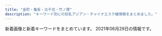 ```yaml
---
title: "金町・亀有・北千住・竹ノ塚"
description: "キーワード別にの巨乳アジアン・チャイナエステ嬢情報をまとめました。"
---
```


新着画像と新着キーワードをまとめています。
2021年06月29日の情報です。

<DmmAffiliateIns />
<KeywordTable
  shops={
    [
    {
        "name": "\u82b1\u306e\u604b",
        "url": "http://bananokoi.ies.bz/",
        "img_links": [],
        "station": "\u7dbe\u702c\u99c5\u6771\u53e3",
        "keywords": {}
    },
    {
        "url": "http://aroma-heal.com/",
        "station": "JR\u5317\u5343\u4f4f\u99c5\u6771\u53e3",
        "name": "\u7f8e\u5802",
        "img_links": [
            "http://aroma-heal.com/img/pic.jpg",
            "http://aroma-heal.com/img/pc.jpg",
            "http://aroma-heal.com/staff/aoi/01.jpg",
            "http://aroma-heal.com/img/t-r.jpg",
            "http://aroma-heal.com/img/add.jpg",
            "http://aroma-heal.com/img/cam.jpg",
            "http://aroma-heal.com/staff/mimi/01.jpg",
            "http://aroma-heal.com/img/adrs.jpg",
            "http://aroma-heal.com/img/sys1.png",
            "http://aroma-heal.com/img/info.jpg",
            "http://aroma-heal.com/img/sysetc.png",
            "http://aroma-heal.com/img/tit.jpg",
            "http://aroma-heal.com/img/t-o.jpg",
            "http://aroma-heal.com/img/botton.jpg",
            "http://aroma-heal.com/img/sys2.png",
            "http://aroma-heal.com/img/paypay.png",
            "http://aroma-heal.com/img/sys3.png",
            "http://aroma-heal.com/staff/yuki/01.jpg",
            "http://aroma-heal.com/img/t-t.jpg",
            "http://aroma-heal.com/img/sys4.png",
            "http://aroma-heal.com/img/tel.jpg",
            "http://aroma-heal.com/img/t-a.jpg",
            "http://aroma-heal.com/img/t-s.jpg"
        ],
        "keywords": {}
    },
    {
        "station": "\u5317\u5343\u4f4f\u99c5\u6771\u53e3",
        "img_links": [
            "https://moon-love.info/js/sliderLine/slide_next.png",
            "https://moon-love.info/images/mobile.jpg",
            "https://moon-love.info/staffPhoto/s20200711151214.jpg",
            "https://moon-love.info/staffPhoto/b20200527170611.jpg",
            "https://moon-love.info/images/returnBtn.png",
            "https://moon-love.info/uploadfiles/Image/image.png",
            "https://moon-love.info/js/sliderLine/slide_prev.png",
            "https://moon-love.info/images/slider1/01.jpg",
            "https://moon-love.info/images/slider1/03.jpg",
            "https://moon-love.info/uploadfiles/images/campaignIyasiHealCom.jpg",
            "https://moon-love.info/images/noImg.jpg",
            "https://moon-love.info/staffPhoto/s20200527170611.jpg",
            "https://moon-love.info/staffPhoto/b20200711151214.jpg",
            "https://moon-love.info/images/gallery1.png",
            "https://moon-love.info/images/slider1/02.jpg"
        ],
        "keywords": {
            "D": 1,
            "E": 2
        },
        "url": "https://moon-love.info/",
        "name": "\u6cc9\u30fb\u3044\u305a\u307f"
    },
    {
        "name": "\u30e9\u30c3\u30b7\u30e5",
        "url": "https://lush.jpn.vin/",
        "station": "JR\u91d1\u753a\u99c5\u5317\u53e3",
        "img_links": [
            "https://lush.jpn.vin/images/top.png",
            "https://lush.jpn.vin/photos/sites/6/2020/12/202012140206371.jpg",
            "https://lush.jpn.vin/images/end.jpg",
            "https://lush.jpn.vin/images/side_mobile.png",
            "https://lush.jpn.vin/images/lb.png",
            "https://lush.jpn.vin/photos/sites/6/2021/02/2021021804400223.jpg",
            "https://lush.jpn.vin/images/tit_news.png",
            "https://lush.jpn.vin/images/rb.png",
            "https://lush.jpn.vin/images/tit_staff.jpg",
            "https://lush.jpn.vin/photos/sites/6/2020/12/2020121402082025.jpg",
            "https://lush.jpn.vin/images/girl.png",
            "https://lush.jpn.vin/photos/sites/6/2021/01/2021011906135643.jpg",
            "https://lush.jpn.vin/images/bg_comend.jpg",
            "https://lush.jpn.vin/photos/sites/6/2021/01/2021012905303514.jpg",
            "https://lush.jpn.vin/photos/sites/6/2020/12/2020121402072787.jpg",
            "https://lush.jpn.vin/photos/sites/6/2021/05/202105260132415.jpg",
            "https://lush.jpn.vin/images/border-bottom.png",
            "https://lush.jpn.vin/photos/sites/6/2020/12/2020121402091934.jpg",
            "https://lush.jpn.vin/images/tit_pick.jpg"
        ],
        "keywords": {
            "87": 8,
            "85": 8,
            "C": 12,
            "89": 8,
            "D": 32,
            "90": 8,
            "88": 8,
            "86": 24
        }
    },
    {
        "img_links": [
            "http://spring02.est888.com/css/staff/staff01-a.png",
            "http://spring02.est888.com/css/staff/staff01-b.png",
            "http://spring02.est888.com/css/top02-left.png",
            "http://spring02.est888.com/css/staff/staff03-a.png",
            "http://spring02.est888.com/css/top003.png",
            "http://spring02.est888.com/css/staff/staff01.png",
            "http://spring02.est888.com/css/staff/staff010.png",
            "http://spring02.est888.com/css/staff/staff005-b.png",
            "http://spring02.est888.com/css/nav/nav-005.png",
            "http://spring02.est888.com/css/staff/staff09-a.png",
            "http://spring02.est888.com/css/staff/staff003-b.png",
            "http://spring02.est888.com/css/staff/staff12-b.png",
            "http://spring02.est888.com/css/nav/nav-004.png",
            "http://spring02.est888.com/css/staff/staff03.png",
            "http://spring02.est888.com/css/nav/nav-006.png",
            "http://spring02.est888.com/css/top04.png",
            "http://spring02.est888.com/css/staff/staff005-a.png",
            "http://spring02.est888.com/css/nav/nav-002.png",
            "http://spring02.est888.com/css/staff/staff11-a.png",
            "http://spring02.est888.com/css/staff/staff010-b.png",
            "http://spring02.est888.com/css/staff/staff12.png",
            "http://spring02.est888.com/css/staff/staff0008.png",
            "http://spring02.est888.com/css/tel.png",
            "http://spring02.est888.com/css/staff/staff04.png",
            "http://spring02.est888.com/css/staff/staff12-a.png",
            "http://spring02.est888.com/css/staff/staff11-b.png",
            "http://spring02.est888.com/css/staff/staff010-a.png",
            "http://spring02.est888.com/css/staff/staff005.png",
            "http://spring02.est888.com/css/staff/staff008-b.png",
            "http://spring02.est888.com/css/nav/nav-003.png",
            "http://spring02.est888.com/css/staff/staff04-a.png",
            "http://spring02.est888.com/css/staff/staff09-b.png",
            "http://spring02.est888.com/css/osusume01.png",
            "http://spring02.est888.com/css/staff/staff11.png",
            "http://spring02.est888.com/css/staff/staff04-b.png",
            "http://spring02.est888.com/css/staff/staff09.png",
            "http://spring02.est888.com/css/nav/nav-001.png",
            "http://spring02.est888.com/css/top01.png"
        ],
        "name": "Spring-\u30b9\u30d7\u30ea\u30f3\u30b0-",
        "url": "http://spring02.est888.com/",
        "station": "\u7dbe\u702c\u99c5\u897f\u53e3",
        "keywords": {
            "85": 3,
            "91": 1,
            "90": 3,
            "E": 2,
            "84": 1,
            "C": 4,
            "G": 1,
            "89": 1
        }
    },
    {
        "station": "\u7af9\u30ce\u585a\u99c5\u6771\u53e3",
        "keywords": {
            "87": 3,
            "86": 3
        },
        "img_links": [
            "http://esthe-aroma.xyz/images/cg02.jpg",
            "http://esthe-aroma.xyz/images/home.png",
            "http://esthe-aroma.xyz/images/main-sp.jpg",
            "http://esthe-aroma.xyz/images/header3.png",
            "http://esthe-aroma.xyz/images/friend.png",
            "http://esthe-aroma.xyz/images/home_002.png",
            "http://esthe-aroma.xyz/images/esthe3.jpg",
            "http://esthe-aroma.xyz/images/esthe1.jpg",
            "http://esthe-aroma.xyz/images/info.png",
            "http://esthe-aroma.xyz/images/main1.jpg",
            "http://esthe-aroma.xyz/images/staff.png",
            "http://esthe-aroma.xyz/images/esthe2.jpg",
            "http://esthe-aroma.xyz/images/blog_002.png",
            "http://esthe-aroma.xyz/images/link.png",
            "http://esthe-aroma.xyz/images/gallery.png",
            "http://esthe-aroma.xyz/images/acc.jpg",
            "http://esthe-aroma.xyz/images/cg01.jpg",
            "http://esthe-aroma.xyz/images/clear.png",
            "http://esthe-aroma.xyz/images/acc1.jpg"
        ],
        "name": "\u5927\u5bb6\u65cf",
        "url": "http://esthe-aroma.xyz/"
    },
    {
        "keywords": {
            "D": 3,
            "90": 5,
            "84": 1,
            "91": 1,
            "85": 2,
            "C": 3,
            "89": 1,
            "E": 1
        },
        "url": "http://spring.est888.com/",
        "img_links": [
            "http://spring.est888.com/css/staff/staff0005-b.png",
            "http://spring.est888.com/css/staff/staff010-a.png",
            "http://spring.est888.com/css/staff/staff16-a.png",
            "http://spring.est888.com/css/staff/staff004-a.png",
            "http://spring.est888.com/css/staff/staff001.png",
            "http://spring.est888.com/css/staff/staff16.png",
            "http://spring.est888.com/css/staff/staff14-a.png",
            "http://spring.est888.com/css/staff/staff14-b.png",
            "http://spring.est888.com/css/staff/staff13-a.png",
            "http://spring.est888.com/css/staff/staff11-b.png",
            "http://spring.est888.com/css/staff/staff0005.png",
            "http://spring.est888.com/css/nav/nav-003.png",
            "http://spring.est888.com/css/nav/nav-006.png",
            "http://spring.est888.com/css/staff/staff0005-a.png",
            "http://spring.est888.com/css/staff/staff012.png",
            "http://spring.est888.com/css/staff/staff001-a.png",
            "http://spring.est888.com/css/staff/staff004.png",
            "http://spring.est888.com/css/nav/nav-004.png",
            "http://spring.est888.com/css/staff/staff16-b.png",
            "http://spring.est888.com/css/staff/staff004-b.png",
            "http://spring.est888.com/css/top0000000003.jpg",
            "http://spring.est888.com/css/staff/staff17-b.png",
            "http://spring.est888.com/css/tel.png",
            "http://spring.est888.com/css/staff/staff012-a.png",
            "http://spring.est888.com/css/staff/staff0010-b.png",
            "http://spring.est888.com/css/nav/nav-001.png",
            "http://spring.est888.com/css/top001.png",
            "http://spring.est888.com/css/nav/nav-002.png",
            "http://spring.est888.com/css/staff/staff17-a.png",
            "http://spring.est888.com/css/staff/staff010.png",
            "http://spring.est888.com/css/nav/nav-005.png",
            "http://spring.est888.com/css/staff/staff14.png",
            "http://spring.est888.com/css/staff/staff012-b.png",
            "http://spring.est888.com/css/staff/staff11-a.png",
            "http://spring.est888.com/css/staff/staff001-b.png",
            "http://spring.est888.com/css/staff/staff11.png",
            "http://spring.est888.com/css/staff/staff13.png",
            "http://spring.est888.com/css/staff/staff17.png"
        ],
        "name": "Spring \uff5e\u30b9\u30d7\u30ea\u30f3\u30b0\uff5e",
        "station": "JR\u91d1\u753a\u99c5\u5317\u53e3"
    },
    {
        "keywords": {
            "D": 1,
            "86": 1,
            "C": 7
        },
        "station": "\u7af9\u30ce\u585a\u99c5\u6771\u53e3",
        "url": "http://kokoroan.jps.cm/",
        "img_links": [
            "http://kokoroan.jps.cm/photos/sites/31/2021/04/2021041913212572.jpg",
            "http://kokoroan.jps.cm/photos/sites/31/2021/04/2021041913212424.jpg",
            "http://kokoroan.jps.cm/images/room2.jpg",
            "http://kokoroan.jps.cm/images/end.jpg",
            "http://kokoroan.jps.cm/images/girl-z2.jpg",
            "http://kokoroan.jps.cm/images/bj3.jpg",
            "http://kokoroan.jps.cm/photos/sites/31/2021/03/2021032515024847.jpg",
            "http://kokoroan.jps.cm/images/mobile2.jpg",
            "http://kokoroan.jps.cm/images/top.jpg",
            "http://kokoroan.jps.cm/photos/sites/31/2021/03/2021032316410890.jpg",
            "http://kokoroan.jps.cm/images/mobile.jpg",
            "http://kokoroan.jps.cm/images/room1.jpg",
            "http://kokoroan.jps.cm/images/room4.jpg",
            "http://kokoroan.jps.cm/images/staff_line.jpg",
            "http://kokoroan.jps.cm/images/room3.jpg",
            "http://kokoroan.jps.cm/images/girl-z1.jpg"
        ],
        "name": "\u5922\u306e\u5bb6"
    },
    {
        "station": "JR\u4e80\u6709\u99c5\u5317\u53e3",
        "url": "http://www.luckystar.esturl.com/",
        "name": "\u30e9\u30c3\u30ad\u30fc\u30b9\u30bf\u30fc",
        "img_links": [
            "http://www.luckystar.esturl.com/img/btn_blog.png",
            "http://www.luckystar.esturl.com/files/006.jpg",
            "http://www.luckystar.esturl.com/files/007-02.jpg",
            "http://www.luckystar.esturl.com/files/003-02.jpg",
            "http://www.luckystar.esturl.com/files/006-03.jpg",
            "http://www.luckystar.esturl.com/files/005.jpg",
            "http://www.luckystar.esturl.com/files/007.jpg",
            "http://www.luckystar.esturl.com/files/003.jpg",
            "http://www.luckystar.esturl.com/images/slider/1.jpg",
            "http://www.luckystar.esturl.com/files/002-03.jpg",
            "http://www.luckystar.esturl.com/files/003-03.jpg",
            "http://www.luckystar.esturl.com/img/ttl_info.png",
            "http://www.luckystar.esturl.com/files/008-03.jpg",
            "http://www.luckystar.esturl.com/files/001.jpg",
            "http://www.luckystar.esturl.com/files/007-03.jpg",
            "http://www.luckystar.esturl.com/files/002.jpg",
            "http://www.luckystar.esturl.com/files/006-02.jpg",
            "http://www.luckystar.esturl.com/img/ttl_news.png",
            "http://www.luckystar.esturl.com/files/008-02.jpg",
            "http://www.luckystar.esturl.com/files/002-02.jpg",
            "http://www.luckystar.esturl.com/files/005-02.jpg",
            "http://www.luckystar.esturl.com/img/goback.jpg",
            "http://www.luckystar.esturl.com/img/pickup.jpg",
            "http://www.luckystar.esturl.com/img/tel.png",
            "http://www.luckystar.esturl.com/images/slider/2.jpg",
            "http://www.luckystar.esturl.com/files/001-02.jpg",
            "http://www.luckystar.esturl.com/files/008.jpg",
            "http://www.luckystar.esturl.com/images/slider/3.jpg",
            "http://www.luckystar.esturl.com/files/005-03.jpg",
            "http://www.luckystar.esturl.com/files/001-03.jpg"
        ],
        "keywords": {
            "87": 10,
            "D": 14,
            "C": 14,
            "86": 4
        }
    },
    {
        "name": "You First*\u30e6\u30fc\u30d5\u30a1\u30fc\u30b9\u30c8",
        "img_links": [
            "http://youfirstesthe.com/upload/girl/img03/img1_0027.jpg",
            "http://youfirstesthe.com/upload/girl/img03/img1_0021.jpg",
            "http://youfirstesthe.com/images/top/ranking01.png",
            "http://youfirstesthe.com/upload/girl/img03/img2_0028.jpg",
            "http://youfirstesthe.com/upload/girl/img02/img1_0016.jpg",
            "http://youfirstesthe.com/upload/girl/img02/img1_0028.jpg",
            "http://youfirstesthe.com/upload/girl/img03/img4_0007.jpg",
            "http://youfirstesthe.com/upload/girl/img03/img1_0028.jpg",
            "http://youfirstesthe.com/upload/girl/img02/img1_0021.jpg",
            "http://youfirstesthe.com/upload/girl/img03/img1_0020.jpg",
            "http://youfirstesthe.com/upload/girl/img02/img1_0003.jpg",
            "http://youfirstesthe.com/upload/girl/img03/img4_0008.jpg",
            "http://youfirstesthe.com/upload/board/img_1600470945.jpg",
            "http://youfirstesthe.com/upload/girl/img02/img1_0027.jpg",
            "http://youfirstesthe.com/upload/board/img_1555924960.jpg",
            "http://youfirstesthe.com/upload/girl/img03/img5_0008.jpg",
            "http://youfirstesthe.com/upload/girl/img03/img2_0029.jpg",
            "http://youfirstesthe.com/upload/girl/img02/img1_0015.jpg",
            "http://youfirstesthe.com/upload/girl/img02/img1_0014.jpg",
            "http://youfirstesthe.com/images/top/ranking03.png",
            "http://youfirstesthe.com/upload/board/img_1601452249.jpg",
            "http://youfirstesthe.com/upload/girl/img03/img1_0004.jpg",
            "http://youfirstesthe.com/upload/girl/img03/img1_0014.jpg",
            "http://youfirstesthe.com/upload/girl/img03/img1_0007.jpg",
            "http://youfirstesthe.com/upload/girl/img02/img1_0019.jpg",
            "http://youfirstesthe.com/upload/girl/img03/img3_0020.jpg",
            "http://youfirstesthe.com/upload/girl/img03/img2_0003.jpg",
            "http://youfirstesthe.com/upload/girl/img02/img1_0008.jpg",
            "http://youfirstesthe.com/upload/board/img_1616074420.jpg",
            "http://youfirstesthe.com/upload/girl/img03/img1_0026.jpg",
            "http://youfirstesthe.com/upload/girl/img03/img2_0007.jpg",
            "http://youfirstesthe.com/upload/girl/img02/img1_0020.jpg",
            "http://youfirstesthe.com/upload/girl/img03/img2_0020.jpg",
            "http://youfirstesthe.com/upload/board/img_1616074473.jpg",
            "http://youfirstesthe.com/upload/girl/img03/img3_0003.jpg",
            "http://youfirstesthe.com/upload/girl/img02/img1_0029.jpg",
            "http://youfirstesthe.com/images/top/ranking02.png",
            "http://youfirstesthe.com/upload/girl/img03/img1_0008.jpg",
            "http://youfirstesthe.com/images/common/tel.png",
            "http://youfirstesthe.com/upload/girl/img03/img3_0008.jpg",
            "http://youfirstesthe.com/upload/girl/img03/img2_0016.jpg",
            "http://youfirstesthe.com/upload/girl/img03/img1_0029.jpg",
            "http://youfirstesthe.com/upload/girl/img03/img3_0007.jpg",
            "http://youfirstesthe.com/images/top/news.png",
            "http://youfirstesthe.com/upload/girl/img03/img1_0016.jpg",
            "http://youfirstesthe.com/upload/girl/img03/img1_0003.jpg",
            "http://youfirstesthe.com/upload/girl/img02/img1_0004.jpg",
            "http://youfirstesthe.com/upload/girl/img03/img2_0014.jpg",
            "http://youfirstesthe.com/images/common/main_txt_corona.jpg",
            "http://youfirstesthe.com/upload/girl/img02/img1_0026.jpg",
            "http://youfirstesthe.com/upload/girl/img03/img1_0019.jpg",
            "http://youfirstesthe.com/upload/board/img_1558501433.jpg",
            "http://youfirstesthe.com/images/top/pickup_box.png",
            "http://youfirstesthe.com/upload/girl/img03/img2_0019.jpg",
            "http://youfirstesthe.com/upload/girl/img03/img2_0008.jpg",
            "http://youfirstesthe.com/upload/girl/img02/img1_0007.jpg",
            "http://youfirstesthe.com/images/top/list_btn.png",
            "http://youfirstesthe.com/upload/girl/img03/img1_0015.jpg"
        ],
        "keywords": {
            "G": 6,
            "\u30bb\u30af\u30b7\u30fc": 5
        },
        "station": "\u7dbe\u702c\u99c5\u6771\u53e3",
        "url": "http://youfirstesthe.com/"
    },
    {
        "name": "\u5065\u6b32",
        "img_links": [
            "http://www.kenyoku.work/images/1.jpg",
            "http://www.kenyoku.work/images/sys.jpg",
            "http://www.kenyoku.work/images/head.jpg",
            "http://www.kenyoku.work/images/int2.png",
            "http://www.kenyoku.work/images/interior_t.jpg",
            "http://www.kenyoku.work/images/mobile.jpg",
            "http://www.kenyoku.work/images/4.jpg",
            "http://www.kenyoku.work/images/info.png",
            "http://www.kenyoku.work/images/staff_t.jpg",
            "http://www.kenyoku.work/images/news.jpg",
            "http://www.kenyoku.work/img/hana1.jpg",
            "http://www.kenyoku.work/images/b1.jpg",
            "http://www.kenyoku.work/images/b2.jpg",
            "http://www.kenyoku.work/images/int1.png",
            "http://www.kenyoku.work/img/risa1.jpg",
            "http://www.kenyoku.work/img/ami1.jpg",
            "http://www.kenyoku.work/images/3.jpg",
            "http://www.kenyoku.work/img/miki1.jpg",
            "http://www.kenyoku.work/images/s1.png",
            "http://www.kenyoku.work/images/2.jpg"
        ],
        "keywords": {},
        "url": "http://www.kenyoku.work/",
        "station": "JR\u91d1\u753a\u99c5\u5317\u53e3"
    },
    {
        "name": "\u3086\u308a\u304b\u3054",
        "keywords": {
            "88": 4,
            "87": 4,
            "F": 4,
            "86": 6,
            "D": 14,
            "E": 4,
            "C": 15,
            "85": 8
        },
        "station": "JR\u91d1\u753a\u99c5\u5317\u53e3",
        "img_links": [
            "http://www.yurikago-massage.work/img/sta8.jpg",
            "http://www.yurikago-massage.work/img/sta11.jpg",
            "http://www.yurikago-massage.work/img/st12.jpg",
            "http://www.yurikago-massage.work/img/st9.jpg",
            "http://www.yurikago-massage.work/img/sta13.jpg",
            "http://www.yurikago-massage.work/img/st11.jpg",
            "http://www.yurikago-massage.work/img/nos.jpg",
            "http://www.yurikago-massage.work/img/fla-1.jpg",
            "http://www.yurikago-massage.work/img/sta9.jpg",
            "http://www.yurikago-massage.work/img/st10.jpg",
            "http://www.yurikago-massage.work/img/fla-2.jpg",
            "http://www.yurikago-massage.work/img/sta7.jpg",
            "http://www.yurikago-massage.work/img/st7.jpg",
            "http://www.yurikago-massage.work/img/sta10.jpg",
            "http://www.yurikago-massage.work/img/st13.jpg",
            "http://www.yurikago-massage.work/img/st09.jpg",
            "http://www.yurikago-massage.work/img/mo.png",
            "http://www.yurikago-massage.work/img/st6.jpg",
            "http://www.yurikago-massage.work/img/st8.jpg",
            "http://www.yurikago-massage.work/img/botton.jpg",
            "http://www.yurikago-massage.work/img/sta6.jpg",
            "http://www.yurikago-massage.work/img/sta12.jpg"
        ],
        "url": "http://www.yurikago-massage.work/"
    },
    {
        "img_links": [],
        "station": "JR\u4e80\u6709\u99c5\u5317\u53e3",
        "keywords": {},
        "name": "\u30b5\u30e9\u30f3",
        "url": "http://kenkohouse.com/"
    },
    {
        "station": "JR\u91d1\u753a\u99c5\u5317\u53e3",
        "url": "http://urara.tyo.cm/",
        "keywords": {
            "83": 11,
            "86": 44,
            "84": 11,
            "87": 11,
            "D": 119,
            "85": 42
        },
        "img_links": [
            "http://urara.tyo.cm/images/link_nav02.png",
            "http://urara.tyo.cm/images/slider03.png",
            "http://urara.tyo.cm/photos/sites/5/2020/07/2020072904152344.jpg",
            "http://urara.tyo.cm/images/pagetop.png",
            "http://urara.tyo.cm/images/tit_info02.png",
            "http://urara.tyo.cm/images/tit_info01.png",
            "http://urara.tyo.cm/photos/sites/5/2020/11/2020112706272440.jpg",
            "http://urara.tyo.cm/images/link_nav01.png",
            "http://urara.tyo.cm/images/link_nav04.png",
            "http://urara.tyo.cm/photos/sites/5/2020/09/2020091508111353.jpg",
            "http://urara.tyo.cm/photos/sites/5/2021/06/2021060107130367.jpg",
            "http://urara.tyo.cm/images/tit_staff01.png",
            "http://urara.tyo.cm/photos/sites/5/2020/07/2020072904152474.jpg",
            "http://urara.tyo.cm/photos/sites/5/2021/02/2021021804210413.jpg",
            "http://urara.tyo.cm/photos/sites/5/2020/07/2020072904152438.jpg",
            "http://urara.tyo.cm/images/slider02.png",
            "http://urara.tyo.cm/images/top.png",
            "http://urara.tyo.cm/images/slider01.png",
            "http://urara.tyo.cm/images/ico02.png",
            "http://urara.tyo.cm/photos/sites/5/2021/06/2021062205032288.jpg",
            "http://urara.tyo.cm/photos/sites/5/2020/07/2020072904152581.jpg",
            "http://urara.tyo.cm/images/link_nav05.png",
            "http://urara.tyo.cm/images/link_nav03.png",
            "http://urara.tyo.cm/photos/sites/5/2020/08/2020082101302071.jpg",
            "http://urara.tyo.cm/photos/sites/5/2021/06/2021060107130435.jpg",
            "http://urara.tyo.cm/images/link_nav06.png",
            "http://urara.tyo.cm/images/tit_staff02.png",
            "http://urara.tyo.cm/images/bg_infotit.png"
        ],
        "name": "\u9e97"
    },
    {
        "url": "http://www.relax-miyabi.com/",
        "img_links": [
            "http://www.relax-miyabi.com/img/slider/3.jpg",
            "http://www.relax-miyabi.com/files/014-02.jpg",
            "http://www.relax-miyabi.com/img/bnr-02_off.jpg",
            "http://www.relax-miyabi.com/files/019.jpg",
            "http://www.relax-miyabi.com/img/footer-top_off.jpg",
            "http://www.relax-miyabi.com/img/glo_06_off.jpg",
            "http://www.relax-miyabi.com/img/glo_05_off.jpg",
            "http://www.relax-miyabi.com/img/glo_04_off.jpg",
            "http://www.relax-miyabi.com/files/014.jpg",
            "http://www.relax-miyabi.com/img/icon_tel.png",
            "http://www.relax-miyabi.com/img/top-h5R2.jpg",
            "http://www.relax-miyabi.com/files/019-03.jpg",
            "http://www.relax-miyabi.com/img/top-course_off.jpg",
            "http://www.relax-miyabi.com/files/019-02.jpg",
            "http://www.relax-miyabi.com/img/bnr-01_off.jpg",
            "http://www.relax-miyabi.com/img/slider/2.jpg",
            "http://www.relax-miyabi.com/img/slider/1.jpg",
            "http://www.relax-miyabi.com/img/top-course2_off.jpg",
            "http://www.relax-miyabi.com/img/glo_03_off.jpg",
            "http://www.relax-miyabi.com/img/glo_01_off.jpg",
            "http://www.relax-miyabi.com/img/h4-top.jpg",
            "http://www.relax-miyabi.com/files/014-03.jpg",
            "http://www.relax-miyabi.com/img/glo_02_off.jpg",
            "http://www.relax-miyabi.com/img/top-h5R.jpg"
        ],
        "name": "\u96c5",
        "keywords": {
            "88": 3,
            "D": 6,
            "86": 3
        },
        "station": "\u4e94\u53cd\u91ce\u99c5"
    },
    {
        "img_links": [
            "https://image.jimcdn.com/app/cms/image/transf/dimension=210x1024:format=jpg/path/s491738307dab8ed0/image/i16322469d316d7dd/version/1622963544/image.jpg",
            "https://image.jimcdn.com/app/cms/image/transf/none/path/s491738307dab8ed0/image/iba7a970dbc047ea1/version/1622963325/image.jpg",
            "https://image.jimcdn.com/app/cms/image/transf/dimension=1080x1024:format=jpg/path/s491738307dab8ed0/image/ie54739bfe4411825/version/1621849495/image.jpg",
            "https://image.jimcdn.com/app/cms/image/transf/dimension=1080x1024:format=jpg/path/s491738307dab8ed0/image/i0ab0a1b77accb1c7/version/1622889641/image.jpg",
            "https://image.jimcdn.com/app/cms/image/transf/dimension=960x1024:format=jpg/path/s491738307dab8ed0/image/i8114f4be25f79eef/version/1622963495/image.jpg",
            "https://image.jimcdn.com/app/cms/image/transf/none/path/s491738307dab8ed0/image/i5806f8c0fbbca598/version/1417614009/image.jpg"
        ],
        "name": "\u541b\u5b89",
        "keywords": {},
        "url": "https://kungangm.jimdofree.com/",
        "station": "\u5800\u5207\u83d6\u84b2\u5712\u99c5"
    },
    {
        "keywords": {},
        "url": "http://angela.esjp.xyz/",
        "img_links": [
            "http://angela.esjp.xyz/images/tel_footer.png",
            "http://angela.esjp.xyz/images/roomimg/photo02.jpg",
            "http://angela.esjp.xyz/images/nophotos.jpg",
            "http://angela.esjp.xyz/images/topbg.jpg",
            "http://angela.esjp.xyz/girl/5.jpg",
            "http://angela.esjp.xyz/images/pickup_line.png",
            "http://angela.esjp.xyz/images/roomimg/photo01.jpg",
            "http://angela.esjp.xyz/girl/2.jpg",
            "http://angela.esjp.xyz/girl/4.jpg",
            "http://angela.esjp.xyz/girl/6.jpg",
            "http://angela.esjp.xyz/images/mobile_bg.png",
            "http://angela.esjp.xyz/girl/3.jpg",
            "http://angela.esjp.xyz/images/staff_bg.png",
            "http://angela.esjp.xyz/images/newsbg.png",
            "http://angela.esjp.xyz/girl/1.jpg"
        ],
        "name": "Angela \u30a2\u30f3\u30b8\u30a7\u30e9",
        "station": "\u7dbe\u702c\u99c5\u6771\u53e3"
    },
    {
        "name": "BODY RESORT",
        "station": "JR\u4e80\u6709\u99c5\u5317\u53e3",
        "img_links": [
            "http://massage-esthe.red/images/an_3_01.jpg",
            "http://massage-esthe.red/images/staff_images/st9.jpg",
            "http://massage-esthe.red/images/slider/slide1s.png",
            "http://massage-esthe.red/images/qr.jpg",
            "http://massage-esthe.red/images/slider/slide3.png",
            "http://massage-esthe.red/images/staff_images/st7.jpg",
            "http://massage-esthe.red/images/an_6_02.jpg",
            "http://massage-esthe.red/images/fbb.jpg",
            "http://massage-esthe.red/images/staff_images/sta9.jpg",
            "http://massage-esthe.red/images/an_6_01.jpg",
            "http://massage-esthe.red/images/index-1.jpg",
            "http://massage-esthe.red/images/r7.jpg",
            "http://massage-esthe.red/images/staff_images/sl.png",
            "http://massage-esthe.red/images/line1.jpg",
            "http://massage-esthe.red/images/slider/slide1.png",
            "http://massage-esthe.red/images/r6.jpg",
            "http://massage-esthe.red/images/r2.jpg",
            "http://massage-esthe.red/images/staff_images/sta3.jpg",
            "http://massage-esthe.red/images/staff_images/sta6.jpg",
            "http://massage-esthe.red/images/slider/slide5.png",
            "http://massage-esthe.red/images/slider/slide2.png",
            "http://massage-esthe.red/images/an_1_02.jpg",
            "http://massage-esthe.red/images/staff_images/st3.jpg",
            "http://massage-esthe.red/images/slider/slide4.png",
            "http://massage-esthe.red/images/slider/slide2s.png",
            "http://massage-esthe.red/images/staff_images/sta1.jpg",
            "http://massage-esthe.red/images/staff_images/st1.jpg",
            "http://massage-esthe.red/images/slider/slide5s.png",
            "http://massage-esthe.red/images/staff_images/sta7.jpg",
            "http://massage-esthe.red/images/no.png",
            "http://massage-esthe.red/images/line.jpg",
            "http://massage-esthe.red/images/an_4_01.jpg",
            "http://massage-esthe.red/images/an_5_01.jpg",
            "http://massage-esthe.red/images/staff_images/sta5.jpg",
            "http://massage-esthe.red/images/slider/slide4s.png",
            "http://massage-esthe.red/images/r4.jpg",
            "http://massage-esthe.red/images/r3.jpg",
            "http://massage-esthe.red/images/an_5_02.jpg",
            "http://massage-esthe.red/images/an_2_02.jpg",
            "http://massage-esthe.red/images/an_1_01.jpg",
            "http://massage-esthe.red/images/staff_images/st2.jpg",
            "http://massage-esthe.red/images/r5.jpg",
            "http://massage-esthe.red/images/staff_images/sta4.jpg",
            "http://massage-esthe.red/images/an_2_01.jpg",
            "http://massage-esthe.red/images/e.jpg",
            "http://massage-esthe.red/images/index-2.jpg",
            "http://massage-esthe.red/images/staff_images/sta2.jpg",
            "http://massage-esthe.red/images/an_4_02.jpg",
            "http://massage-esthe.red/images/slider/slide3s.png",
            "http://massage-esthe.red/images/staff_images/st5.jpg",
            "http://massage-esthe.red/images/staff_images/st6.jpg",
            "http://massage-esthe.red/images/an_3_02.jpg",
            "http://massage-esthe.red/images/staff_images/st4.jpg"
        ],
        "keywords": {
            "86": 32,
            "C": 2,
            "D": 20
        },
        "url": "http://massage-esthe.red/"
    },
    {
        "img_links": [
            "http://e-luxury.work/images/staff_t.jpg",
            "http://e-luxury.work/images/1.jpg",
            "http://e-luxury.work/images/ta.jpg",
            "http://e-luxury.work/images/int2.jpg",
            "http://e-luxury.work/images/3.jpg",
            "http://e-luxury.work/images/int1.jpg",
            "http://e-luxury.work/images/interior_t.jpg",
            "http://e-luxury.work/images/news.jpg",
            "http://e-luxury.work/images/tel.jpg",
            "http://e-luxury.work/images/7.jpg",
            "http://e-luxury.work/images/b1.jpg",
            "http://e-luxury.work/img/eri1.jpg",
            "http://e-luxury.work/images/tt.jpg",
            "http://e-luxury.work/images/6.jpg",
            "http://e-luxury.work/images/head.jpg",
            "http://e-luxury.work/img/momoka1.jpg",
            "http://e-luxury.work/img/kayo1.jpg",
            "http://e-luxury.work/img/kayo2.jpg",
            "http://e-luxury.work/images/5.jpg",
            "http://e-luxury.work/images/mobile.jpg",
            "http://e-luxury.work/img/minami1.jpg",
            "http://e-luxury.work/img/yuki1.jpg",
            "http://e-luxury.work/images/2.jpg",
            "http://e-luxury.work/img/mina1.jpg",
            "http://e-luxury.work/img/mimi1.jpg",
            "http://e-luxury.work/images/sys.jpg",
            "http://e-luxury.work/images/4.jpg"
        ],
        "name": "Angel",
        "station": "\u7dbe\u702c\u99c5\u897f\u53e3",
        "keywords": {},
        "url": "http://e-luxury.work/"
    },
    {
        "station": "JR\u4e80\u6709\u99c5\u5317\u53e3",
        "keywords": {},
        "img_links": [],
        "url": "https://white.tyo.cm/",
        "name": "W\u30fb\u30db\u30ef\u30a4\u30c8"
    },
    {
        "url": "https://bright.xyz.mn/",
        "station": "JR\u4e80\u6709\u99c5\u5357\u53e3",
        "name": "Plaisir\u30fb\u30d7\u30ec\u30b8\u30fc\u30eb",
        "img_links": [
            "https://bright.xyz.mn/photos/sites/10/2020/07/2020072612030016.jpg",
            "https://bright.xyz.mn/photos/sites/10/2021/05/2021052101403735-308x411.jpg",
            "https://bright.xyz.mn/images/s_face.jpg",
            "https://bright.xyz.mn/images/2.jpg",
            "https://bright.xyz.mn/photos/sites/10/2021/05/2021052003325366.jpg",
            "https://bright.xyz.mn/images/s_pick.png",
            "https://bright.xyz.mn/images/line.png",
            "https://bright.xyz.mn/images/staff_bj3.jpg",
            "https://bright.xyz.mn/images/news_bj3.jpg",
            "https://bright.xyz.mn/images/top.png",
            "https://bright.xyz.mn/images/mobile.jpg",
            "https://bright.xyz.mn/images/s_link.jpg",
            "https://bright.xyz.mn/photos/sites/10/2021/05/2021052101403735.jpg",
            "https://bright.xyz.mn/images/s_therapist.jpg",
            "https://bright.xyz.mn/images/s_news.jpg",
            "https://bright.xyz.mn/images/new.jpg",
            "https://bright.xyz.mn/photos/sites/10/2021/05/202105210145508.jpg",
            "https://bright.xyz.mn/photos/sites/10/2021/05/2021052101453282-308x411.jpg",
            "https://bright.xyz.mn/photos/sites/10/2020/08/2020081003373131.jpg",
            "https://bright.xyz.mn/photos/sites/10/2021/05/2021052101451231.jpg",
            "https://bright.xyz.mn/images/1.jpg",
            "https://bright.xyz.mn/photos/sites/10/2021/05/202105210145508-308x411.jpg",
            "https://bright.xyz.mn/images/end.png",
            "https://bright.xyz.mn/photos/sites/10/2021/05/2021052101453282.jpg",
            "https://bright.xyz.mn/photos/sites/10/2020/01/2020010607464468.jpg"
        ],
        "keywords": {
            "88": 26,
            "D": 39,
            "87": 12,
            "86": 13,
            "C": 2,
            "E": 43,
            "91": 12,
            "G": 27,
            "92": 13,
            "85": 25
        }
    },
    {
        "station": "JR\u4e80\u6709\u99c5\u5317\u53e3",
        "name": "\u82b1\u6d77",
        "keywords": {},
        "url": "http://manzoku666.ests.jp/",
        "img_links": []
    },
    {
        "img_links": [
            "https://renren.tyo.cm/images/top.png",
            "https://renren.tyo.cm/images/acc2.jpg",
            "https://renren.tyo.cm/images/tit_pick.png",
            "https://renren.tyo.cm/images/side_tel.jpg",
            "https://renren.tyo.cm/photos/sites/41/2021/05/2021052004153875.jpg",
            "https://renren.tyo.cm/images/side_mobile.jpg",
            "https://renren.tyo.cm/photos/sites/41/2021/05/2021052004155091.jpg",
            "https://renren.tyo.cm/images/acc1.jpg",
            "https://renren.tyo.cm/images/acc4.jpg",
            "https://renren.tyo.cm/images/acc3.jpg",
            "https://renren.tyo.cm/images/link_nav01.jpg",
            "https://renren.tyo.cm/images/link_nav02.jpg",
            "https://renren.tyo.cm/photos/sites/41/2021/05/2021052004154611.jpg",
            "https://renren.tyo.cm/images/link_nav03.jpg",
            "https://renren.tyo.cm/images/link_nav04.jpg",
            "https://renren.tyo.cm/images/link_nav06.jpg",
            "https://renren.tyo.cm/images/end.png",
            "https://renren.tyo.cm/photos/sites/41/2021/05/2021052004155498.jpg",
            "https://renren.tyo.cm/photos/sites/41/2021/05/202105200415347.jpg",
            "https://renren.tyo.cm/images/acc5.jpg",
            "https://renren.tyo.cm/photos/sites/41/2021/05/2021052004154256.jpg",
            "https://renren.tyo.cm/images/tit_new.png",
            "https://renren.tyo.cm/images/tit_link.png",
            "https://renren.tyo.cm/images/acc6.jpg",
            "https://renren.tyo.cm/images/sp_top.png",
            "https://renren.tyo.cm/images/staff02.png",
            "https://renren.tyo.cm/photos/sites/41/2021/05/2021052004155822.jpg",
            "https://renren.tyo.cm/images/staff01.png",
            "https://renren.tyo.cm/images/link_nav05.jpg"
        ],
        "name": "Aroma RenRen",
        "station": "JR\u4e80\u6709\u99c5\u5357\u53e3",
        "keywords": {
            "83": 1,
            "86": 1,
            "F": 1,
            "C": 1,
            "E": 2,
            "D": 3,
            "88": 3,
            "85": 2
        },
        "url": "https://renren.tyo.cm/"
    },
    {
        "station": "\u6885\u5cf6\u99c5",
        "keywords": {},
        "url": "http://relax-esthe.tokyo/",
        "img_links": [
            "http://relax-esthe.tokyo/images/call.png",
            "http://relax-esthe.tokyo/css/staff/staff02.png",
            "http://relax-esthe.tokyo/css/staff/staff05.png",
            "http://relax-esthe.tokyo/css/m-top-right03.jpg",
            "http://relax-esthe.tokyo/css/m-yejiao.jpg",
            "http://relax-esthe.tokyo/css/m-top-right02.jpg",
            "http://relax-esthe.tokyo/css/m-head1.jpg",
            "http://relax-esthe.tokyo/css/top-left01.jpg",
            "http://relax-esthe.tokyo/css/m-right.jpg",
            "http://relax-esthe.tokyo/css/m-top-right04.jpg",
            "http://relax-esthe.tokyo/css/staff/staff07.png",
            "http://relax-esthe.tokyo/css/staff/staff09.png",
            "http://relax-esthe.tokyo/css/staff/staff01.png",
            "http://relax-esthe.tokyo/css/staff/staff03.png",
            "http://relax-esthe.tokyo/css/m-top02.jpg",
            "http://relax-esthe.tokyo/css/m-top-right01.jpg",
            "http://relax-esthe.tokyo/css/m-left.jpg"
        ],
        "name": "Amor-\u30a2\u30e2\u30fc\u30eb-"
    },
    {
        "url": "http://raku.est888.com/",
        "station": "JR\u91d1\u753a\u99c5\u5317\u53e3",
        "keywords": {
            "89": 1,
            "D": 1,
            "87": 2,
            "C": 2
        },
        "img_links": [
            "http://raku.est888.com/css/nav/nav-002.jpg",
            "http://raku.est888.com/css/cam00001.jpg",
            "http://raku.est888.com/css/nav/nav-006.jpg",
            "http://raku.est888.com/css/staff/staff01-a.png",
            "http://raku.est888.com/css/nav/nav-004.jpg",
            "http://raku.est888.com/css/osusume001.jpg",
            "http://raku.est888.com/css/staff/staff00001-a.png",
            "http://raku.est888.com/css/tel.png",
            "http://raku.est888.com/css/nav/nav-005.jpg",
            "http://raku.est888.com/css/nav/nav-001.jpg",
            "http://raku.est888.com/css/staff/staff0002-a.png",
            "http://raku.est888.com/css/nav/nav-003.jpg",
            "http://raku.est888.com/css/top02-left.png"
        ],
        "name": "\u697d"
    },
    {
        "img_links": [
            "http://koi.rankuens.com/css/staff/staff000005.jpg",
            "http://koi.rankuens.com/css/top004.jpg",
            "http://koi.rankuens.com/css/staff/staff09.jpg",
            "http://koi.rankuens.com/css/left.jpg",
            "http://koi.rankuens.com/css/nav/nav05.jpg",
            "http://koi.rankuens.com/css/nav/nav01.jpg",
            "http://koi.rankuens.com/css/head03.jpg",
            "http://koi.rankuens.com/css/staff/staff08.jpg",
            "http://koi.rankuens.com/css/staff/staff12-a.jpg",
            "http://koi.rankuens.com/css/nav/nav06.jpg",
            "http://koi.rankuens.com/css/right.jpg",
            "http://koi.rankuens.com/css/nav/nav02.jpg",
            "http://koi.rankuens.com/css/top005.jpg",
            "http://koi.rankuens.com/css/top00000001.jpg",
            "http://koi.rankuens.com/css/nav/nav03.jpg",
            "http://koi.rankuens.com/css/staff/staff11-b.jpg",
            "http://koi.rankuens.com/css/staff/staff11-a.jpg",
            "http://koi.rankuens.com/css/staff/staff00006.jpg",
            "http://koi.rankuens.com/css/nav/nav04.jpg"
        ],
        "station": "JR\u4e80\u6709\u99c5\u5357\u53e3",
        "url": "http://koi.rankuens.com/",
        "keywords": {
            "E": 1,
            "87": 1,
            "89": 2,
            "88": 1,
            "D": 5,
            "86": 2
        },
        "name": "\u604b\u4eba\u697d\u5712"
    },
    {
        "keywords": {},
        "name": "\u7652\u3057\u306e\u5bb6",
        "img_links": [
            "http://www.maria0228.com/img/3.jpg",
            "http://www.maria0228.com/img/7.jpg",
            "http://www.maria0228.com/img/4.jpg",
            "http://www.maria0228.com/img/mina.jpg",
            "http://www.maria0228.com/img/erika.jpg",
            "http://www.maria0228.com/img/6.jpg",
            "http://www.maria0228.com/img/nana.jpg",
            "http://www.maria0228.com/img/1.jpg",
            "http://www.maria0228.com/img/ayumi.jpg",
            "http://www.maria0228.com/img/aya.jpg",
            "http://www.maria0228.com/img/yuri.jpg",
            "http://www.maria0228.com/img/2.jpg",
            "http://www.maria0228.com/img/5.jpg",
            "http://www.maria0228.com/img/danni.jpg"
        ],
        "url": "http://www.maria0228.com/",
        "station": "JR\u4e80\u6709\u99c5\u5317\u53e3"
    },
    {
        "img_links": [
            "http://kenkounoie-umejima.este88.com/images/acc2.jpg",
            "http://kenkounoie-umejima.este88.com/images/img2.jpg",
            "http://kenkounoie-umejima.este88.com/images/acc1.jpg",
            "http://kenkounoie-umejima.este88.com/images/img1.jpg",
            "http://kenkounoie-umejima.este88.com/images/acc4.jpg",
            "http://kenkounoie-umejima.este88.com/images/acc3.jpg",
            "http://kenkounoie-umejima.este88.com/images/info.png",
            "http://kenkounoie-umejima.este88.com/gals/akane1.jpg",
            "http://kenkounoie-umejima.este88.com/gals/emi1.jpg",
            "http://kenkounoie-umejima.este88.com/gals/kiki1.jpg",
            "http://kenkounoie-umejima.este88.com/gals/rika1.jpg",
            "http://kenkounoie-umejima.este88.com/i/sp02.jpg",
            "http://kenkounoie-umejima.este88.com/gals/ai1.jpg",
            "http://kenkounoie-umejima.este88.com/gals/mimi1.jpg",
            "http://kenkounoie-umejima.este88.com/gals/risa1.jpg",
            "http://kenkounoie-umejima.este88.com/images/qr.jpg",
            "http://kenkounoie-umejima.este88.com/images/img3.jpg",
            "http://kenkounoie-umejima.este88.com/images/acc5.jpg",
            "http://kenkounoie-umejima.este88.com/images/img4.jpg"
        ],
        "station": "\u6885\u5cf6\u99c5",
        "keywords": {},
        "url": "http://kenkounoie-umejima.este88.com/",
        "name": "\u5065\u5eb7\u306e\u5bb6"
    },
    {
        "keywords": {},
        "url": "https://heart-peace.business.site/",
        "station": "\u7dbe\u702c\u99c5",
        "img_links": [],
        "name": "heart Peace \uff5e\u30cf\u30fc\u30c8\u30d4\u30fc\u30b9\uff5e"
    },
    {
        "keywords": {
            "83": 4,
            "D": 8,
            "85": 4,
            "90": 4,
            "F": 4,
            "82": 4,
            "C": 12
        },
        "url": "http://iyasinobara.oks.bz/",
        "name": "\u7652\u3057\u306e\u8594\u8587",
        "img_links": [
            "http://iyasinobara.oks.bz/images/top.jpg",
            "http://iyasinobara.oks.bz/images/room4.jpg",
            "http://iyasinobara.oks.bz/images/room2.jpg",
            "http://iyasinobara.oks.bz/photos/sites/36/2021/03/2021030303232197.jpg",
            "http://iyasinobara.oks.bz/photos/sites/36/2020/02/2020021401252254.jpg",
            "http://iyasinobara.oks.bz/images/s_news.jpg",
            "http://iyasinobara.oks.bz/images/s_shedule.jpg",
            "http://iyasinobara.oks.bz/images/s_staff.jpg",
            "http://iyasinobara.oks.bz/images/room3.jpg",
            "http://iyasinobara.oks.bz/images/room1.jpg",
            "http://iyasinobara.oks.bz/images/mobile.jpg",
            "http://iyasinobara.oks.bz/photos/sites/36/2020/11/2020112101523963.jpg",
            "http://iyasinobara.oks.bz/photos/sites/36/2021/06/2021061008395550.jpg"
        ],
        "station": "JR\u91d1\u753a\u99c5\u5317\u53e3"
    },
    {
        "url": "http://rakuen.ies.fun/",
        "name": "\u7e01",
        "keywords": {
            "87": 2,
            "D": 8,
            "85": 4,
            "83": 2
        },
        "img_links": [
            "http://rakuen.ies.fun/images/room4.jpg",
            "http://rakuen.ies.fun/photos/sites/40/2021/05/2021053105040853.jpg",
            "http://rakuen.ies.fun/photos/sites/40/2021/05/2021053105040675.jpg",
            "http://rakuen.ies.fun/images/room2.jpg",
            "http://rakuen.ies.fun/photos/sites/40/2021/05/2021053105040766.jpg",
            "http://rakuen.ies.fun/images/s3.jpg",
            "http://rakuen.ies.fun/images/room3.jpg",
            "http://rakuen.ies.fun/images/s_link.png",
            "http://rakuen.ies.fun/images/info.jpg",
            "http://rakuen.ies.fun/images/s_news.jpg",
            "http://rakuen.ies.fun/images/s_staff.png",
            "http://rakuen.ies.fun/images/mobile.jpg",
            "http://rakuen.ies.fun/images/room1.jpg",
            "http://rakuen.ies.fun/images/tel.jpg",
            "http://rakuen.ies.fun/photos/sites/40/2021/05/2021053105040626.jpg",
            "http://rakuen.ies.fun/images/info2.jpg"
        ],
        "station": "\u897f\u65b0\u4e95\u99c5\u897f\u53e3"
    },
    {
        "station": "\u7dbe\u702c\u99c5\u6771\u53e3",
        "name": "\u4eba\u9b5a\u59eb",
        "keywords": {
            "C": 2,
            "D": 5,
            "84": 1
        },
        "url": "http://ningyo-hime.com/",
        "img_links": [
            "http://ningyo-hime.com/staffPhoto/b20201212112712.jpg",
            "http://ningyo-hime.com/images/slider1/01.jpg",
            "http://ningyo-hime.com/staffPhoto/s20200707192550.jpg",
            "http://ningyo-hime.com/staffPhoto/b20200905132814.jpg",
            "http://ningyo-hime.com/staffPhoto/b20201212104914.jpg",
            "http://ningyo-hime.com/staffPhoto/b20201230174356.jpg",
            "http://ningyo-hime.com/staffPhoto/s20200630134438.jpg",
            "http://ningyo-hime.com/staffPhoto/s20201212104914.jpg",
            "http://ningyo-hime.com/staffPhoto/b20200707192550.jpg",
            "http://ningyo-hime.com/staffPhoto/s20201212112712.jpg",
            "http://ningyo-hime.com/js/sliderLine/slide_prev.png",
            "http://ningyo-hime.com/staffPhoto/b20191003141511.jpg",
            "http://ningyo-hime.com/staffPhoto/s20191003141511.jpg",
            "http://ningyo-hime.com/staffPhoto/b20201101082513.jpg",
            "http://ningyo-hime.com/images/returnBtn.png",
            "http://ningyo-hime.com/images/slider1/03.jpg",
            "http://ningyo-hime.com/staffPhoto/s20201101082513.jpg",
            "http://ningyo-hime.com/staffPhoto/b20200630134438.jpg",
            "http://ningyo-hime.com/uploadfiles/Image/campaignNingyoHimeCom2.jpg",
            "http://ningyo-hime.com/images/gallery1.png",
            "http://ningyo-hime.com/staffPhoto/s20201230174356.jpg",
            "http://ningyo-hime.com/staffPhoto/b20200626161755.jpg",
            "http://ningyo-hime.com/images/mobile.jpg",
            "http://ningyo-hime.com/js/sliderLine/slide_next.png",
            "http://ningyo-hime.com/staffPhoto/s20200626161755.jpg",
            "http://ningyo-hime.com/staffPhoto/s20200905132814.jpg"
        ]
    },
    {
        "name": "\u5236\u670d\u306e\u8a98\u60d1",
        "img_links": [
            "http://seifukulure.esnavi.work/s_massage.png",
            "http://seifukulure.esnavi.work/6.jpg",
            "http://seifukulure.esnavi.work/staff1.jpg",
            "http://seifukulure.esnavi.work/2/uploadimg/1623198856.jpeg",
            "http://seifukulure.esnavi.work/news.png",
            "http://seifukulure.esnavi.work/2/uploadimg/1623199458.jpeg",
            "http://seifukulure.esnavi.work/top.png",
            "http://seifukulure.esnavi.work/2/uploadimg/1623199126.jpeg",
            "http://seifukulure.esnavi.work/2/uploadimg/1623199286.jpeg",
            "http://seifukulure.esnavi.work/s_staff.png",
            "http://seifukulure.esnavi.work/int2.png",
            "http://seifukulure.esnavi.work/2/uploadimg/1623198943.jpeg",
            "http://seifukulure.esnavi.work/1.png",
            "http://seifukulure.esnavi.work/nei_bj3.jpg",
            "http://seifukulure.esnavi.work/nei5.jpg",
            "http://seifukulure.esnavi.work/2/uploadimg/1623199012.jpeg",
            "http://seifukulure.esnavi.work/nei3.jpg",
            "http://seifukulure.esnavi.work/biaoti.jpg",
            "http://seifukulure.esnavi.work/2/uploadimg/1623199572.jpeg",
            "http://seifukulure.esnavi.work/massage1.png",
            "http://seifukulure.esnavi.work/2.png"
        ],
        "station": "JR\u5317\u5343\u4f4f\u99c5\u897f\u53e3",
        "keywords": {
            "89": 1,
            "86": 1,
            "88": 1,
            "90": 2,
            "85": 2
        },
        "url": "http://seifukulure.esnavi.work/"
    },
    {
        "station": "\u5343\u4f4f\u5927\u6a4b\u99c5",
        "name": "\u30d0\u30e9\u306e\u7a7a\u9593",
        "url": "https://s-esthe.biz/",
        "keywords": {
            "D": 12,
            "E": 6
        },
        "img_links": [
            "https://s-esthe.biz/wp-content/uploads/2019/06/47567uhito.jpg",
            "https://s-esthe.biz/wp-content/themes/este/img/3.jpg",
            "https://s-esthe.biz/wp-content/themes/este/img/1.jpg",
            "https://s-esthe.biz/wp-content/themes/este/img/top-img02.png",
            "https://s-esthe.biz/wp-content/uploads/2021/05/211nss.jpg",
            "https://s-esthe.biz/wp-content/uploads/2019/06/23456hito.jpg",
            "https://s-esthe.biz/wp-content/themes/este/img/4.jpg",
            "https://s-esthe.biz/wp-content/themes/este/img/2.jpg",
            "https://s-esthe.biz/wp-content/themes/este/img/top-img01b.png",
            "https://s-esthe.biz/wp-content/themes/este/img/top-img01a.png",
            "https://s-esthe.biz/wp-content/themes/este/img/call.png",
            "https://s-esthe.biz/wp-content/themes/este/img/tel_header.png",
            "https://s-esthe.biz/wp-content/uploads/2019/06/651hito.jpg",
            "https://s-esthe.biz/wp-content/uploads/2019/06/345678hito.jpg",
            "https://s-esthe.biz/wp-content/themes/este/img/tel_footer.png"
        ]
    },
    {
        "keywords": {
            "86": 14,
            "88": 4,
            "D": 18
        },
        "url": "http://esthe-aroma.biz/",
        "name": "Sakura",
        "img_links": [
            "http://esthe-aroma.biz/img/fla03.jpg",
            "http://esthe-aroma.biz/img/cg041.jpg",
            "http://esthe-aroma.biz/img/no.png",
            "http://esthe-aroma.biz/img/cg01.jpg",
            "http://esthe-aroma.biz/img/tr01.jpg",
            "http://esthe-aroma.biz/img/stal.jpg",
            "http://esthe-aroma.biz/img/m04.jpg",
            "http://esthe-aroma.biz/img/m01a.jpg",
            "http://esthe-aroma.biz/img/m02.jpg",
            "http://esthe-aroma.biz/img/cg04.jpg",
            "http://esthe-aroma.biz/img/cg07.jpg",
            "http://esthe-aroma.biz/img/m05.jpg",
            "http://esthe-aroma.biz/img/m03.jpg",
            "http://esthe-aroma.biz/img/ff.jpg",
            "http://esthe-aroma.biz/img/cg011.jpg",
            "http://esthe-aroma.biz/img/m03a.jpg",
            "http://esthe-aroma.biz/img/cg021.jpg",
            "http://esthe-aroma.biz/img/cg02.jpg",
            "http://esthe-aroma.biz/img/cg09.jpg",
            "http://esthe-aroma.biz/img/cg10.jpg",
            "http://esthe-aroma.biz/img/syst.jpg",
            "http://esthe-aroma.biz/img/acct.jpg",
            "http://esthe-aroma.biz/img/m02a.jpg",
            "http://esthe-aroma.biz/img/cg05.jpg",
            "http://esthe-aroma.biz/img/m05a.jpg",
            "http://esthe-aroma.biz/img/cg101.jpg",
            "http://esthe-aroma.biz/img/m01.jpg",
            "http://esthe-aroma.biz/img/top.jpg",
            "http://esthe-aroma.biz/img/cg06.jpg",
            "http://esthe-aroma.biz/img/fla01.jpg",
            "http://esthe-aroma.biz/img/fla02.jpg",
            "http://esthe-aroma.biz/img/cg03.jpg",
            "http://esthe-aroma.biz/img/tr02.jpg",
            "http://esthe-aroma.biz/img/m06.jpg"
        ],
        "station": "JR\u91d1\u753a\u99c5\u5317\u53e3"
    },
    {
        "keywords": {},
        "name": "\u611b",
        "url": "http://ayase-ai.jpest.net/",
        "img_links": [
            "http://ayase-ai.jpest.net/uploads//sites/33/2020/12/r1.png",
            "http://ayase-ai.jpest.net/uploads//sites/33/2021/01/g1-225x300.jpg",
            "http://ayase-ai.jpest.net/uploads//sites/33/2020/12/main_top-1.png",
            "http://ayase-ai.jpest.net/uploads//sites/33/2021/01/g1.jpg",
            "http://ayase-ai.jpest.net/uploads//sites/33/2020/11/g2.jpg",
            "http://ayase-ai.jpest.net/uploads//sites/33/2020/11/g6-225x300.jpg",
            "http://ayase-ai.jpest.net/uploads//sites/33/2020/12/r4-1.png",
            "http://ayase-ai.jpest.net/uploads//sites/33/2021/04/g1.jpg",
            "http://ayase-ai.jpest.net/uploads//sites/33/2020/12/r3-1.png",
            "http://ayase-ai.jpest.net/uploads//sites/33/2020/11/g6.jpg",
            "http://ayase-ai.jpest.net/uploads//sites/33/2020/11/g1-225x300.jpg",
            "http://ayase-ai.jpest.net/uploads//sites/33/2020/11/g3-225x300.jpg",
            "http://ayase-ai.jpest.net/uploads//sites/33/2020/12/ma01-1.jpg",
            "http://ayase-ai.jpest.net/uploads//sites/33/2020/12/shishu-2.png",
            "http://ayase-ai.jpest.net/uploads//sites/33/2021/04/g1-225x300.jpg",
            "http://ayase-ai.jpest.net/uploads//sites/33/2020/11/g4.jpg",
            "http://ayase-ai.jpest.net/uploads//sites/33/2020/12/r2-1.png",
            "http://ayase-ai.jpest.net/uploads//sites/33/2020/11/g1.jpg",
            "http://ayase-ai.jpest.net/uploads//sites/33/2020/11/g4-225x300.jpg",
            "http://ayase-ai.jpest.net/uploads//sites/33/2020/12/main_bottom.png",
            "http://ayase-ai.jpest.net/uploads//sites/33/2020/11/g3.jpg",
            "http://ayase-ai.jpest.net/uploads//sites/33/2020/12/mobile-1.jpg",
            "http://ayase-ai.jpest.net/uploads//sites/33/2020/11/g5-225x300.jpg",
            "http://ayase-ai.jpest.net/uploads//sites/33/2020/11/g2-225x300.jpg",
            "http://ayase-ai.jpest.net/uploads//sites/33/2020/12/ss.png",
            "http://ayase-ai.jpest.net/uploads//sites/33/2020/11/g5.jpg",
            "http://ayase-ai.jpest.net/uploads//sites/33/2020/12/main_top.png",
            "http://ayase-ai.jpest.net/uploads//sites/33/2020/12/re.jpg",
            "http://ayase-ai.jpest.net/uploads//sites/33/2020/11/m-top02-1.jpg",
            "http://ayase-ai.jpest.net/uploads//sites/33/2020/12/main_bottom-1.png"
        ],
        "station": "\u7dbe\u702c\u99c5\u6771\u53e3"
    },
    {
        "keywords": {
            "87": 2,
            "E": 2,
            "83": 2,
            "86": 2,
            "88": 1,
            "90": 1,
            "D": 6
        },
        "url": "https://arzt-spa.iest.info/",
        "img_links": [
            "https://arzt-spa.iest.info/images/bjs3.jpg",
            "https://arzt-spa.iest.info/photos/sites/8/2021/05/2021051108091387.jpg",
            "https://arzt-spa.iest.info/photos/sites/8/2021/05/2021052003571283.jpg",
            "https://arzt-spa.iest.info/images/link_line.jpg",
            "https://arzt-spa.iest.info/photos/sites/8/2021/04/202104290958056.jpg",
            "https://arzt-spa.iest.info/images/acc3.jpg",
            "https://arzt-spa.iest.info/images/top.jpg",
            "https://arzt-spa.iest.info/images/end.jpg",
            "https://arzt-spa.iest.info/images/acc6.jpg",
            "https://arzt-spa.iest.info/images/staff_line.jpg",
            "https://arzt-spa.iest.info/images/acc2.jpg",
            "https://arzt-spa.iest.info/photos/sites/8/2021/04/2021042909585676.jpg",
            "https://arzt-spa.iest.info/images/pick.jpg",
            "https://arzt-spa.iest.info/images/acc5.jpg",
            "https://arzt-spa.iest.info/images/acc1.jpg",
            "https://arzt-spa.iest.info/images/line1.jpg",
            "https://arzt-spa.iest.info/photos/sites/8/2021/05/2021052102083831.jpg",
            "https://arzt-spa.iest.info/images/news.jpg",
            "https://arzt-spa.iest.info/images/staff0.jpg",
            "https://arzt-spa.iest.info/photos/sites/8/2021/05/2021052003571253.jpg",
            "https://arzt-spa.iest.info/images/acc4.jpg",
            "https://arzt-spa.iest.info/images/girl_bt.jpg",
            "https://arzt-spa.iest.info/photos/sites/8/2021/05/2021052102074914.jpg",
            "https://arzt-spa.iest.info/images/mobile.jpg"
        ],
        "station": "JR\u4e80\u6709\u99c5\u5357\u53e3",
        "name": "Arzt spa\u30fb\u30a2\u30eb\u30c4\u30b9\u30d1"
    },
    {
        "name": "\u685c",
        "station": "JR\u4e80\u6709\u99c5\u5317\u53e3",
        "keywords": {
            "C": 1,
            "D": 1,
            "86": 1
        },
        "url": "https://besteste.com/",
        "img_links": [
            "https://besteste.com/images/slider1/01.jpg",
            "https://besteste.com/staffPhoto/s20210617134705.jpg",
            "https://besteste.com/staffPhoto/s20210617135141.jpg",
            "https://besteste.com/staffPhoto/b20210206174033.jpg",
            "https://besteste.com/staffPhoto/b20210617134943.jpg",
            "https://besteste.com/images/slider1/03.jpg",
            "https://besteste.com/js/sliderLine/slide_prev.png",
            "https://besteste.com/staffPhoto/s20210617134943.jpg",
            "https://besteste.com/staffPhoto/b20210206174329.jpg",
            "https://besteste.com/staffPhoto/b20210617134529.jpg",
            "https://besteste.com/staffPhoto/b20210617134705.jpg",
            "https://besteste.com/staffPhoto/s20210617134759.jpg",
            "https://besteste.com/js/sliderLine/slide_next.png",
            "https://besteste.com/staffPhoto/b20210206174200.jpg",
            "https://besteste.com/staffPhoto/b20210617134759.jpg",
            "https://besteste.com/staffPhoto/b20210206174605.jpg",
            "https://besteste.com/staffPhoto/b20210617135051.jpg",
            "https://besteste.com/staffPhoto/b20210617135141.jpg",
            "https://besteste.com/staffPhoto/b20210617134905.jpg",
            "https://besteste.com/images/mobile.jpg",
            "https://besteste.com/images/returnBtn.png",
            "https://besteste.com/staffPhoto/b20210206174451.jpg",
            "https://besteste.com/staffPhoto/s20210617134905.jpg",
            "https://besteste.com/staffPhoto/s20210617135051.jpg",
            "https://besteste.com/staffPhoto/s20210617134529.jpg"
        ]
    },
    {
        "keywords": {},
        "name": "Tulip\uff5e\u30c1\u30e5\u30fc\u30ea\u30c3\u30d7",
        "url": "http://www.hi-msg.com/tulip/",
        "station": "JR\u5357\u5343\u4f4f\u99c5\u5357\u53e3",
        "img_links": []
    },
    {
        "keywords": {
            "D": 6
        },
        "url": "http://esthe-massage.pink/",
        "name": "\u96c5",
        "img_links": [
            "http://esthe-massage.pink/sp/images/cg7.jpg",
            "http://esthe-massage.pink/sp/images/teline.png",
            "http://esthe-massage.pink/images/bb.png",
            "http://esthe-massage.pink/sp/images/tel.png",
            "http://esthe-massage.pink/images/aboutus.jpg",
            "http://esthe-massage.pink/sp/images/top-img01.png",
            "http://esthe-massage.pink/images/line.jpg",
            "http://esthe-massage.pink/images/cg1.jpg",
            "http://esthe-massage.pink/images/mobile.jpg",
            "http://esthe-massage.pink/sp/images/cg9.jpg",
            "http://esthe-massage.pink/sp/images/cg2.jpg",
            "http://esthe-massage.pink/images/mobile1.jpg",
            "http://esthe-massage.pink/images/pick.jpg",
            "http://esthe-massage.pink/images/tb.png",
            "http://esthe-massage.pink/sp/images/cg1.jpg",
            "http://esthe-massage.pink/images/cg2.jpg",
            "http://esthe-massage.pink/images/line2.jpg",
            "http://esthe-massage.pink/images/cg7.jpg",
            "http://esthe-massage.pink/sp/images/cg6.jpg",
            "http://esthe-massage.pink/images/news.jpg",
            "http://esthe-massage.pink/images/cg9.jpg",
            "http://esthe-massage.pink/images/staff_s.jpg",
            "http://esthe-massage.pink/images/top.png",
            "http://esthe-massage.pink/sp/images/telb.png",
            "http://esthe-massage.pink/images/compaign.jpg",
            "http://esthe-massage.pink/images/staff_tit.jpg",
            "http://esthe-massage.pink/images/cg6.jpg",
            "http://esthe-massage.pink/images/cg3.jpg",
            "http://esthe-massage.pink/images/end3.png",
            "http://esthe-massage.pink/sp/images/cg3.jpg",
            "http://esthe-massage.pink/images/tb1.png",
            "http://esthe-massage.pink/images/newface.jpg"
        ],
        "station": "JR\u91d1\u753a\u99c5\u5317\u53e3"
    }
]
}
/>
<DmmAffiliateScript />
